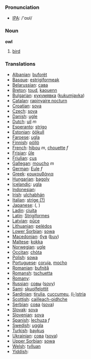 === Pronunciation ===
*[[w:IPA|IPA]]: /'ɑʊl/

=== Noun ===

'''owl'''

# [[bird]]

=== Translations ===

*[[Albanian]]: [[buforët]]
*[[Basque]]: [[estrigiformeak]]
*[[Belarussian]]: [[сава]]
*[[Breton]]: [[toud]], [[kaouenn]]
*[[Bulgarian]]: [[кукумявка]] ([[kukumjavka]])
*[[Catalan]]: [[rapinyaire nocturn]]
*[[Croatian]]: [[sova]]
*[[Czech]]: [[sova]]
*[[Danish]]: [[ugle]]
*[[Dutch]]: [[uil]] ''m''
*[[Esperanto]]: [[strigo]]
*[[Estonian]]: [[öökull]]
*[[Faroese]]: [[ugla]]
*[[Finnish]]: [[pöllö]]
*[[French]]: [[hibou]] ''m'', [[chouette]] ''f''
*[[Frisian]]: [[ûle]]
*[[Friulian]]: [[çus]]
*[[Gallegan]]: [[moucho]] ''m''
*[[German]]: [[Eule]] ''f''
*[[Greek]]: [[κουκουβάγια]] '' ''
*[[Hungarian]]: [[bagoly]]
*[[Icelandic]]: [[ugla]]
*[[Indonesian]]: [[]]
*[[Irish]]: [[ulchabhán]]
*[[Italian]]: [[strige (?)]] '' ''
*[[Japanese]]: [[]] ([[]], )
*[[Ladin]]: [[ciuita]]
*[[Latin]]: [[Strigiformes]] '' ''
*[[Latvian]]: [[pūce]]
*[[Lithuanian]]: [[pelėdos]]
*[[Lower Sorbian]]: [[sowa]]
*[[Macedonian]]: [[був]] ([[buv]])
*[[Maltese]]: [[kokka]]
*[[Norwegian]]: [[ugle]]
*[[Occitan]]: [[chòta]]
*[[Polish]]: [[sowa]] '' ''
*[[Portuguese]]: [[coruja]], [[mocho]]
*[[Romanian]]: [[bufniţă]]
*[[Romansh]]: [[tschuetta]]
*[[Romany]]: [[]]
*[[Russian]]: [[совы]] ([[sovy]]) '' ''
*[[Sami]]: [[skuolfelottit]]
*[[Sardinian]]: [[tirulia]], [[cuccumeu]], [[(i-)stria]]
*[[Scottish]]: [[cailleach-oidhche]]
*[[Serbian]]: [[сова]] ([[sova]])
*[[Slovak]]: [[sova]]
*[[Slovenian]]: [[sova]]
*[[Spanish]]: [[lechuza]] ''f''
*[[Swedish]]: [[uggla]]
*[[Turkish]]: [[baykuş]]
*[[Ukrainian]]: [[сова]] ([[sova]])
*[[Upper Sorbian]]: [[sowa]]
*[[Welsh]]: [[tylluan]]
*[[Yiddish]]: [[]]